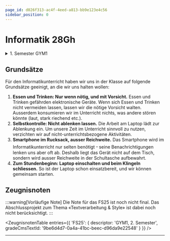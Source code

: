 ```yaml
---
page_id: d026f313-ac4f-4eed-a813-bb9e123e4c56
sidebar_position: 0
---
```


# Informatik 28Gh
<Semesterplan termine={termine_fs25} />

<details>
    <summary>1. Semester GYM1</summary>
    <Semesterplan einzellektion={einzellektion} praktikum={praktikum} />
</details>

<Directory name='Notizen' id='1fb5d117-914d-4b65-a1f9-fd8cc3320e2c' />

## Grundsätze
Für den Informatikunterricht haben wir uns in der Klasse auf folgende Grundsätze geeinigt, an die wir uns halten wollen:
1. **Essen und Trinken: Nur wenn nötig, und mit Vorsicht.** Essen und Trinken gefährden elektronische Geräte. Wenn sich Essen und Trinken nicht vermeiden lassen, lassen wir die nötige Vorsicht walten. Ausserdem konsumieren wir im Unterricht nichts, was andere stören könnte (laut, stark riechend etc.).
2. **Selbstkontrolle: Nicht ablenken lassen.** Die Arbeit am Laptop lädt zur Ablenkung ein. Um unsere Zeit im Unterricht sinnvoll zu nutzen, verzichten wir auf nicht-unterrichtsbezogene Aktivitäten.
3. **Smartphone im Rucksack, ausser Reichweite.** Das Smartphone wird im Informatikunterricht nur selten benötigt ᠆ seine Benachrichtigungen lenken uns aber oft ab. Deshalb liegt das Gerät nicht auf dem Tisch, sondern wird ausser Reichweite in der Schultasche aufbewahrt.
4. **Zum Stundenbeginn: Laptop einschalten und beim Klingeln schliessen.** So ist der Laptop schon einsatzbereit, und wir können gemeinsam starten.

## Zeugnisnoten
:::warning[Vorläufige Note]
Die Note für das FS25 ist noch nicht final. Das Abschlussprojekt zum Thema «Textverarbeitung & Style» ist dabei noch nicht berücksichtigt.
:::

<ZeugnisnotenTable entries={{
    'FS25': {
        descriptor: 'GYM1, 2. Semester',
        gradeCmsTextId: '9be6d4d7-0a4a-41bc-beec-d96da9e22548'
    }
}} />

---